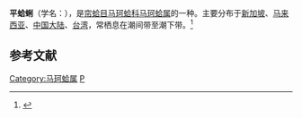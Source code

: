{{Speciesbox 
| taxon = Mactra mera
| binomial_authority = Reeve, 1854
}}
'''平蛤蜊'''（学名：''{{lang|la|Mactra mera}}''），是[[帘蛤目|帘蛤目]][[马珂蛤科|马珂蛤科]][[马珂蛤属|马珂蛤属]]的一种。主要分布于[[新加坡|新加坡]]、[[马来西亚|马来西亚]]、[[中国大陆|中国大陆]]、[[台湾|台湾]]，常栖息在潮间带至潮下带。<ref>{{cite web|url=http://shell.sinica.edu.tw/chinese/shellbase_detail.php?science_no=2503|title=国际贝库：平蛤蜊|publisher=台湾贝类资料库|accessdate=2009-08-11|archive-date=2016-03-04|archive-url=https://web.archive.org/web/20160304103701/http://shell.sinica.edu.tw/chinese/shellbase_detail.php?science_no=2503|dead-url=no}}</ref>

== 参考文献 ==
{{reflist|2}}
{{Taxonbar|from=Q11061271}}

[[Category:马珂蛤属|Category:马珂蛤属]]
[[Category:_1854年描述的动物|P]]